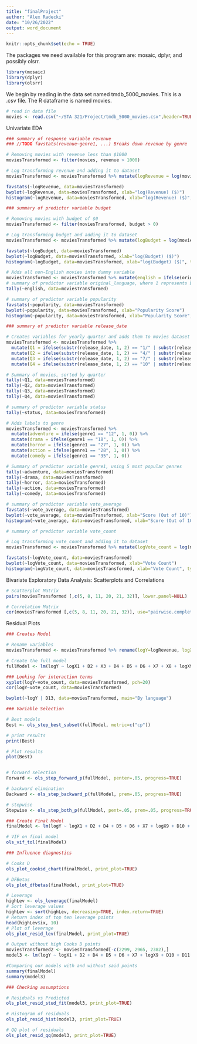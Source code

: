 ```yaml
---
title: "finalProject"
author: "Alex Radecki"
date: "10/26/2022"
output: word_document
---
```


```r
knitr::opts_chunk$set(echo = TRUE)
```

The packages we need available for this program are: mosaic, dplyr, and possibly olsrr.  

```r
library(mosaic)
library(dplyr)
library(olsrr)
```

We begin by reading in the data set named tmdb_5000_movies.  This is a .csv file.  The R dataframe is named movies.

```r
# read in data file
movies <- read.csv("~/STA 321/Project/tmdb_5000_movies.csv",header=TRUE)
```

Univariate EDA

```r
### summary of response variable revenue
### //TODO favstats(revenue~genre1, ...) Breaks down revenue by genre

# Removing movies with revenue less than $1000
moviesTransformed <- filter(movies, revenue > 1000)

# Log transforming revenue and adding it to dataset
moviesTransformed <- moviesTransformed %>% mutate(logRevenue = log(moviesTransformed$revenue+1))

favstats(~logRevenue, data=moviesTransformed)
bwplot(~logRevenue, data=moviesTransformed, xlab="log(Revenue) ($)")
histogram(~logRevenue, data=moviesTransformed, xlab="log(Revenue) ($)", type="count")
```

```r
### summary of predictor variable budget

# Removing movies with budget of $0
moviesTransformed <- filter(moviesTransformed, budget > 0)

# Log transforming budget and adding it to dataset
moviesTransformed <- moviesTransformed %>% mutate(logBudget = log(moviesTransformed$budget+1))

favstats(~logBudget, data=moviesTransformed)
bwplot(~logBudget, data=moviesTransformed, xlab="log(Budget) ($)")
histogram(~logBudget, data=moviesTransformed, xlab="log(Budget) ($)", type="count")
```

```r
# Adds all non-English movies into dummy variable
moviesTransformed <- moviesTransformed %>% mutate(english = ifelse(original_language == "en", 1, 0))
# summary of predictor variable original_language, where 1 represents English
tally(~english, data=moviesTransformed)
```

```r
# summary of predictor variable popularity
favstats(~popularity, data=moviesTransformed)
bwplot(~popularity, data=moviesTransformed, xlab="Popularity Score")
histogram(~popularity, data=moviesTransformed, xlab="Popularity Score", type="count")
```

```r
### summary of predictor variable release_date

# Creates variables for yearly quarter and adds them to movies dataset
moviesTransformed <- moviesTransformed %>% 
  mutate(Q1 = ifelse(substr(release_date, 1, 2) == "1/" | substr(release_date, 1, 2) == "2/" | substr(release_date, 1, 2) == "3/", 1, 0)) %>% 
  mutate(Q2 = ifelse(substr(release_date, 1, 2) == "4/" | substr(release_date, 1, 2) == "5/" | substr(release_date, 1, 2) == "6/", 1, 0)) %>% 
  mutate(Q3 = ifelse(substr(release_date, 1, 2) == "7/" | substr(release_date, 1, 2) == "8/" | substr(release_date, 1, 2) == "9/", 1, 0)) %>% 
  mutate(Q4 = ifelse(substr(release_date, 1, 2) == "10" | substr(release_date, 1, 2) == "11" | substr(release_date, 1, 2) == "12", 1, 0)) 

# Summary of movies, sorted by quarter
tally(~Q1, data=moviesTransformed)
tally(~Q2, data=moviesTransformed)
tally(~Q3, data=moviesTransformed)
tally(~Q4, data=moviesTransformed)
```

```r
# summary of predictor variable status
tally(~status, data=moviesTransformed)
```

```r
# Adds labels to genre
moviesTransformed <- moviesTransformed %>% 
  mutate(adventure = ifelse(genre1 == "12", 1, 0)) %>% 
  mutate(drama = ifelse(genre1 == "18", 1, 0)) %>% 
  mutate(horror = ifelse(genre1 == "27", 1, 0)) %>% 
  mutate(action = ifelse(genre1 == "28", 1, 0)) %>% 
  mutate(comedy = ifelse(genre1 == "35", 1, 0))

# Summary of predictor variable genre1, using 5 most popular genres
tally(~adventure, data=moviesTransformed)
tally(~drama, data=moviesTransformed)
tally(~horror, data=moviesTransformed)
tally(~action, data=moviesTransformed)
tally(~comedy, data=moviesTransformed)

```

```r
# summary of predictor variable vote_average
favstats(~vote_average, data=moviesTransformed)
bwplot(~vote_average, data=moviesTransformed, xlab="Score (Out of 10)")
histogram(~vote_average, data=moviesTransformed, xlab="Score (Out of 10)", type="count")
```

```r
# summary of predictor variable vote_count

# Log transforming vote_count and adding it to dataset
moviesTransformed <- moviesTransformed %>% mutate(logVote_count = log(moviesTransformed$vote_count+1))

favstats(~logVote_count, data=moviesTransformed)
bwplot(~logVote_count, data=moviesTransformed, xlab="Vote Count")
histogram(~logVote_count, data=moviesTransformed, xlab="Vote Count", type="count")
```


Bivariate Exploratory Data Analysis: Scatterplots and Correlations

```r
# Scatterplot Matrix
pairs(moviesTransformed [,c(5, 8, 11, 20, 21, 32)], lower.panel=NULL)

# Correlation Matrix
cor(moviesTransformed [,c(5, 8, 11, 20, 21, 32)], use="pairwise.complete.obs")
```


Residual Plots
```r
### Creates Model 

# Rename variables
moviesTransformed <- moviesTransformed %>% rename(logY=logRevenue, logX1=logBudget, D2=english, X3=popularity, D4=Q1, D5=Q2, D6=Q3, X7=runtime, X8=vote_average, logX9=logVote_count, D10=adventure, D11=drama, D12=horror, D13=action)

# Create the full model
fullModel <- lm(logY ~ logX1 + D2 + X3 + D4 + D5 + D6 + X7 + X8 + logX9 + D10 + D11 + D12 + D13, data=moviesTransformed)
```

```r
### Looking for interaction terms
xyplot(logY~vote_count, data=moviesTransformed, pch=20)
cor(logY~vote_count, data=moviesTransformed)

bwplot(~logY | D13, data=moviesTransformed, main="By language")
```

```r
### Variable Selection

# Best models
Best <- ols_step_best_subset(fullModel, metric=c("cp"))

# print results
print(Best)

# Plot results
plot(Best)


# forward selection
Forward <- ols_step_forward_p(fullModel, penter=.05, progress=TRUE)

# backward elimination
Backward <- ols_step_backward_p(fullModel, prem=.05, progress=TRUE)

# stepwise 
Stepwise <- ols_step_both_p(fullModel, pent=.05, prem=.05, progress=TRUE)
```


```r
### Create Final Model
finalModel <- lm(logY ~ logX1 + D2 + D4 + D5 + D6 + X7 + logX9 + D10 + D11 + D12 + D13, data=moviesTransformed)
```

```r
# VIF on final model
ols_vif_tol(finalModel)
```

```r
### Influence diagnostics

# Cooks D
ols_plot_cooksd_chart(finalModel, print_plot=TRUE)

# DFBetas
ols_plot_dfbetas(finalModel, print_plot=TRUE)

# Leverage
highLev <- ols_leverage(finalModel)
# Sort leverage values
highLev <- sort(highLev, decreasing=TRUE, index.return=TRUE)
# Return index of top ten leverage points
head(highLev$ix, 10)
# Plot of leverage
ols_plot_resid_lev(finalModel, print_plot=TRUE)

# Output without high Cooks D points
moviesTransformed2 <- moviesTransformed[-c(2299, 2965, 2382),]
model3 <- lm(logY ~ logX1 + D2 + D4 + D5 + D6 + X7 + logX9 + D10 + D11 + D12 + D13, data=moviesTransformed2)

#Comparing our models with and without said points
summary(finalModel)
summary(model3)
```

```r
### Checking assumptions

# Residuals vs Predicted
ols_plot_resid_stud_fit(model3, print_plot=TRUE)

# Histogram of residuals
ols_plot_resid_hist(model3, print_plot=TRUE)

# QQ plot of residuals
ols_plot_resid_qq(model3, print_plot=TRUE)

```